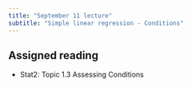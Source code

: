 ```yaml
---
title: "September 11 lecture"
subtitle: "Simple linear regression - Conditions"
---
```


## Assigned reading

- Stat2: Topic 1.3 Assessing Conditions
